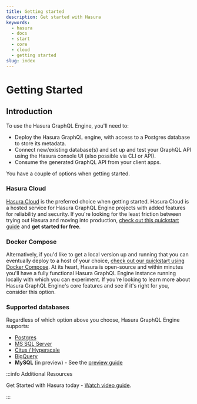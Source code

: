 ```yaml
---
title: Getting started
description: Get started with Hasura
keywords:
  - hasura
  - docs
  - start
  - core
  - cloud
  - getting started
slug: index
---
```



# Getting Started

## Introduction

To use the Hasura GraphQL Engine, you'll need to:

- Deploy the Hasura GraphQL engine, with access to a Postgres database to store its metadata.
- Connect new/existing database(s) and set up and test your GraphQL API using the Hasura console UI (also possible via
  CLI or API).
- Consume the generated GraphQL API from your client apps.

You have a couple of options when getting started.

### Hasura Cloud

[Hasura Cloud](https://cloud.hasura.io) is the preferred choice when getting started. Hasura Cloud is a hosted service
for Hasura GraphQL Engine projects with added features for reliability and security. If you're looking for the least
friction between trying out Hasura and moving into production,
[check out this quickstart guide](/getting-started/getting-started-cloud.mdx) and **get started for free**.

### Docker Compose

Alternatively, if you'd like to get a local version up and running that you can eventually deploy to a host of your
choice, [check out our quickstart using Docker Compose](/getting-started/docker-simple.mdx). At its heart, Hasura is
open-source and within minutes you'll have a fully functional Hasura GraphQL Engine instance running locally with which
you can experiment. If you're looking to learn more about Hasura GraphQL Engine's core features and see if it's right
for you, consider this option.

### Supported databases

Regardless of which option above you choose, Hasura GraphQL Engine supports:

- [Postgres](/databases/postgres/index.mdx)
- [MS SQL Server](/databases/ms-sql-server/index.mdx)
- [Citus / Hyperscale](/databases/postgres/citus-hyperscale-postgres/index.mdx)
- [BigQuery](/databases/bigquery/index.mdx)
- **MySQL** (in preview) - See the [preview guide](/guides/mysql-preview.mdx)

<!-- Remove the admonition below? -->

:::info Additional Resources

Get Started with Hasura today -
[Watch video guide](https://hasura.io/events/webinar/get-started-with-hasura/?pg=docs&plcmt=body&cta=getting-started&tech=).

:::

